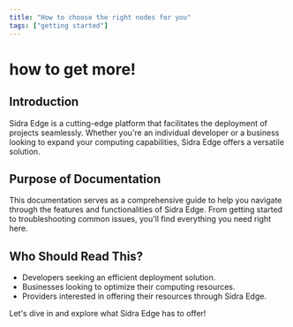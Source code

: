 ```yaml
---
title: "How to choose the right nodes for you"
tags: ["getting started"]
---
```


# how to get more!

## Introduction

Sidra Edge is a cutting-edge platform that facilitates the deployment of projects seamlessly. Whether you're an individual developer or a business looking to expand your computing capabilities, Sidra Edge offers a versatile solution.

## Purpose of Documentation

This documentation serves as a comprehensive guide to help you navigate through the features and functionalities of Sidra Edge. From getting started to troubleshooting common issues, you'll find everything you need right here.

## Who Should Read This?

- Developers seeking an efficient deployment solution.
- Businesses looking to optimize their computing resources.
- Providers interested in offering their resources through Sidra Edge.

Let's dive in and explore what Sidra Edge has to offer!
